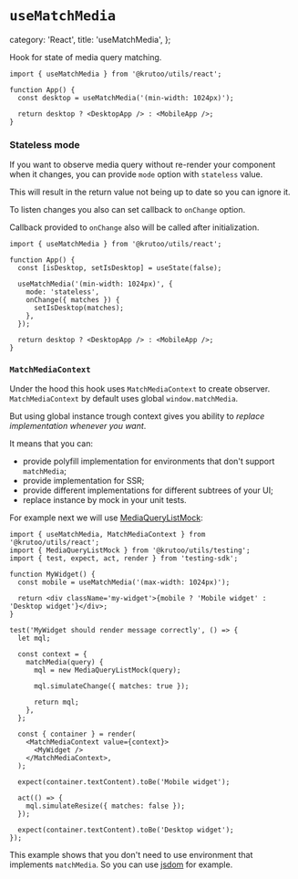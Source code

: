 # `useMatchMedia`

  category: 'React',
  title: 'useMatchMedia',
};

Hook for state of media query matching.

```tsx
import { useMatchMedia } from '@krutoo/utils/react';

function App() {
  const desktop = useMatchMedia('(min-width: 1024px)');

  return desktop ? <DesktopApp /> : <MobileApp />;
}
```

### Stateless mode

If you want to observe media query without re-render your component when it changes,
you can provide `mode` option with `stateless` value.

This will result in the return value not being up to date so you can ignore it.

To listen changes you also can set callback to `onChange` option.

Callback provided to `onChange` also will be called after initialization.

```tsx
import { useMatchMedia } from '@krutoo/utils/react';

function App() {
  const [isDesktop, setIsDesktop] = useState(false);

  useMatchMedia('(min-width: 1024px)', {
    mode: 'stateless',
    onChange({ matches }) {
      setIsDesktop(matches);
    },
  });

  return desktop ? <DesktopApp /> : <MobileApp />;
}
```

### `MatchMediaContext`

Under the hood this hook uses `MatchMediaContext` to create observer.
`MatchMediaContext` by default uses global `window.matchMedia`.

But using global instance trough context gives you ability to _replace implementation whenever you want_.

It means that you can:

- provide polyfill implementation for environments that don't support `matchMedia`;
- provide implementation for SSR;
- provide different implementations for different subtrees of your UI;
- replace instance by mock in your unit tests.

For example next we will use [MediaQueryListMock](./?path=/testing/media-query-list-mock):

```tsx
import { useMatchMedia, MatchMediaContext } from '@krutoo/utils/react';
import { MediaQueryListMock } from '@krutoo/utils/testing';
import { test, expect, act, render } from 'testing-sdk';

function MyWidget() {
  const mobile = useMatchMedia('(max-width: 1024px)');

  return <div className='my-widget'>{mobile ? 'Mobile widget' : 'Desktop widget'}</div>;
}

test('MyWidget should render message correctly', () => {
  let mql;

  const context = {
    matchMedia(query) {
      mql = new MediaQueryListMock(query);

      mql.simulateChange({ matches: true });

      return mql;
    },
  };

  const { container } = render(
    <MatchMediaContext value={context}>
      <MyWidget />
    </MatchMediaContext>,
  );

  expect(container.textContent).toBe('Mobile widget');

  act(() => {
    mql.simulateResize({ matches: false });
  });

  expect(container.textContent).toBe('Desktop widget');
});
```

This example shows that you don't need to use environment that implements `matchMedia`.
So you can use [jsdom](https://github.com/jsdom/jsdom) for example.
